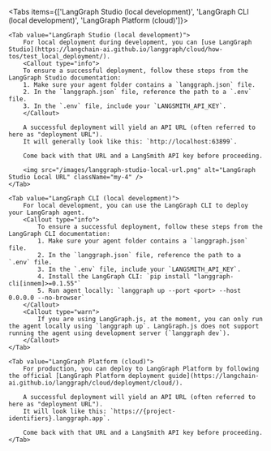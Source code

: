 <Tabs items={['LangGraph Studio (local development)', 'LangGraph CLI (local development)', 'LangGraph Platform (cloud)']}>

    <Tab value="LangGraph Studio (local development)">
        For local deployment during development, you can [use LangGraph Studio](https://langchain-ai.github.io/langgraph/cloud/how-tos/test_local_deployment/).
        <Callout type="info">
        To ensure a successful deployment, follow these steps from the LangGraph Studio documentation:
        1. Make sure your agent folder contains a `langgraph.json` file.
        2. In the `langgraph.json` file, reference the path to a `.env` file.
        3. In the `.env` file, include your `LANGSMITH_API_KEY`.
        </Callout>

        A successful deployment will yield an API URL (often referred to here as "deployment URL").
        It will generally look like this: `http://localhost:63899`.

        Come back with that URL and a LangSmith API key before proceeding.

        <img src="/images/langgraph-studio-local-url.png" alt="LangGraph Studio Local URL" className="my-4" />
    </Tab>

    <Tab value="LangGraph CLI (local development)">
        For local development, you can use the LangGraph CLI to deploy your LangGraph agent.
        <Callout type="info">
            To ensure a successful deployment, follow these steps from the LangGraph CLI documentation:
            1. Make sure your agent folder contains a `langgraph.json` file.
            2. In the `langgraph.json` file, reference the path to a `.env` file.
            3. In the `.env` file, include your `LANGSMITH_API_KEY`.
            4. Install the LangGraph CLI: `pip install "langgraph-cli[inmem]>=0.1.55"`
            5. Run agent locally: `langgraph up --port <port> --host 0.0.0.0 --no-browser`
        </Callout>
        <Callout type="warn">
            If you are using LangGraph.js, at the moment, you can only run the agent locally using `langgraph up`. LangGraph.js does not support running the agent using development server (`langgraph dev`).
        </Callout>
    </Tab>

    <Tab value="LangGraph Platform (cloud)">
        For production, you can deploy to LangGraph Platform by following the official [LangGraph Platform deployment guide](https://langchain-ai.github.io/langgraph/cloud/deployment/cloud/).

        A successful deployment will yield an API URL (often referred to here as "deployment URL").
        It will look like this: `https://{project-identifiers}.langgraph.app`.

        Come back with that URL and a LangSmith API key before proceeding.
    </Tab>

</Tabs>
